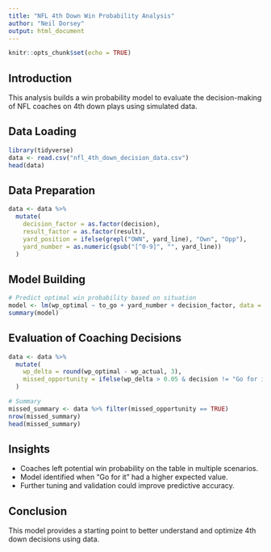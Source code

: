 ```yaml
---
title: "NFL 4th Down Win Probability Analysis"
author: "Neil Dorsey"
output: html_document
---
```


```r
knitr::opts_chunk$set(echo = TRUE)
```

## Introduction

This analysis builds a win probability model to evaluate the decision-making of NFL coaches on 4th down plays using simulated data.

## Data Loading

```r
library(tidyverse)
data <- read.csv("nfl_4th_down_decision_data.csv")
head(data)
```

## Data Preparation

```r
data <- data %>%
  mutate(
    decision_factor = as.factor(decision),
    result_factor = as.factor(result),
    yard_position = ifelse(grepl("OWN", yard_line), "Own", "Opp"),
    yard_number = as.numeric(gsub("[^0-9]", "", yard_line))
  )
```

## Model Building

```r
# Predict optimal win probability based on situation
model <- lm(wp_optimal ~ to_go + yard_number + decision_factor, data = data)
summary(model)
```

## Evaluation of Coaching Decisions

```r
data <- data %>%
  mutate(
    wp_delta = round(wp_optimal - wp_actual, 3),
    missed_opportunity = ifelse(wp_delta > 0.05 & decision != "Go for it", TRUE, FALSE)
  )

# Summary
missed_summary <- data %>% filter(missed_opportunity == TRUE)
nrow(missed_summary)
head(missed_summary)
```

## Insights

- Coaches left potential win probability on the table in multiple scenarios.
- Model identified when “Go for it” had a higher expected value.
- Further tuning and validation could improve predictive accuracy.

## Conclusion

This model provides a starting point to better understand and optimize 4th down decisions using data.
